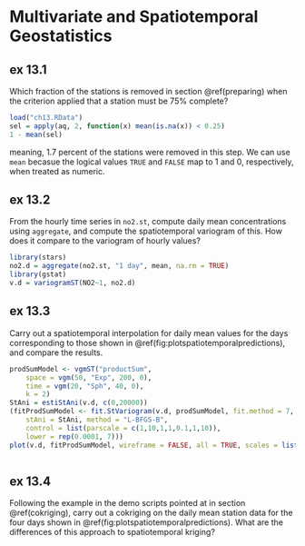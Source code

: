 # Multivariate and Spatiotemporal Geostatistics

## ex 13.1 

Which fraction of the stations is removed in section \@ref(preparing) when the criterion applied that a station must be 75% complete?

```r
load("ch13.RData")
sel = apply(aq, 2, function(x) mean(is.na(x)) < 0.25)
1 - mean(sel)
```
meaning, 1.7 percent of the stations were removed in this step. We can use `mean` becasue the logical values `TRUE` and `FALSE` map to 1 and 0, respectively, when treated as numeric.

## ex 13.2

From the hourly time series in `no2.st`, compute daily mean concentrations using `aggregate`, and compute the spatiotemporal variogram of this. How does it compare to the variogram of hourly values?

```r
library(stars)
no2.d = aggregate(no2.st, "1 day", mean, na.rm = TRUE)
library(gstat)
v.d = variogramST(NO2~1, no2.d)
```

## ex 13.3

Carry out a spatiotemporal interpolation for daily mean values for the days corresponding to those shown in \@ref(fig:plotspatiotemporalpredictions), and compare the results.

```r
prodSumModel <- vgmST("productSum",
	space = vgm(50, "Exp", 200, 0),
	time = vgm(20, "Sph", 40, 0),
	k = 2)
StAni = estiStAni(v.d, c(0,20000))
(fitProdSumModel <- fit.StVariogram(v.d, prodSumModel, fit.method = 7,
	stAni = StAni, method = "L-BFGS-B",
	control = list(parscale = c(1,10,1,1,0.1,1,10)),
	lower = rep(0.0001, 7)))
plot(v.d, fitProdSumModel, wireframe = FALSE, all = TRUE, scales = list(arrows=FALSE), zlim = c(0,50))
```
```r

```

## ex 13.4

Following the example in the demo scripts pointed at in section \@ref(cokriging), carry out a cokriging on the daily mean station data for the four days shown in \@ref(fig:plotspatiotemporalpredictions).  What are the differences of this approach to spatiotemporal kriging?


